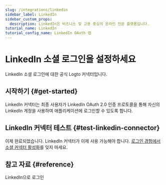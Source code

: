```yaml
---
slug: /integrations/linkedin
sidebar_label: LinkedIn
sidebar_custom_props:
  description: LinkedIn은 비즈니스 및 고용 중심의 온라인 전문 플랫폼입니다.
tutorial_name: LinkedIn
tutorial_config_name: LinkedIn OAuth 앱
---
```




# LinkedIn 소셜 로그인을 설정하세요

LinkedIn 소셜 로그인에 대한 공식 Logto 커넥터입니다.

<GuideTip />

## 시작하기 \{#get-started}

LinkedIn 커넥터는 최종 사용자가 LinkedIn OAuth 2.0 인증 프로토콜을 통해 자신의 LinkedIn 계정을 사용하여 애플리케이션에 로그인할 수 있도록 합니다.

<Integration />

## LinkedIn 커넥터 테스트 \{#test-linkedin-connector}

이제 완료되었습니다. LinkedIn 커넥터가 이제 사용 가능해야 합니다. [로그인 경험에서 소셜 커넥터 활성화](/connectors/social-connectors/#enable-social-sign-in)를 잊지 마세요.

## 참고 자료 \{#reference}

<Url href="https://learn.microsoft.com/en-us/linkedin/consumer/integrations/self-serve/sign-in-with-linkedin">
  LinkedIn으로 로그인
</Url>